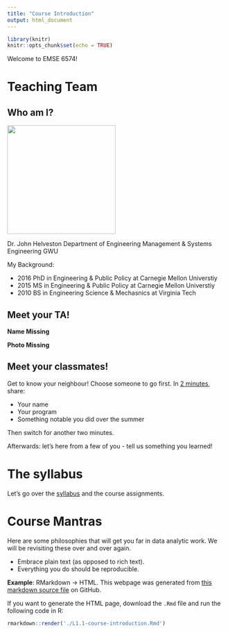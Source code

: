 ```yaml
---
title: "Course Introduction"
output: html_document
---
```


```r
library(knitr)
knitr::opts_chunk$set(echo = TRUE)
```

Welcome to EMSE 6574!

# Teaching Team

## Who am I?

![](images/helveston.jpeg){ width=250 }

Dr. John Helveston
Department of Engineering Management & Systems Engineering
GWU

My Background:

- 2016 PhD in Engineering & Public Policy at Carnegie Mellon Universtiy
- 2015 MS in Engineering & Public Policy at Carnegie Mellon Universtiy
- 2010 BS in Engineering Science & Mechasnics at Virginia Tech

## Meet your TA!

**Name Missing**

**Photo Missing**

## Meet your classmates!

Get to know your neighbour! Choose someone to go first. In [2 minutes](https://www.youtube.com/watch?v=48z7nQaehWI), share:

- Your name
- Your program
- Something notable you did over the summer

Then switch for another two minutes.

Afterwards: let's here from a few of you - tell us something you learned!

# The syllabus

Let's go over the [syllabus](https://emse6574-gwu.github.io/2019-Fall/) and the course assignments.

# Course Mantras

Here are some philosophies that will get you far in data analytic work. We will be revisiting these over and over again.

- Embrace plain text (as opposed to rich text).
- Everything you do should be reproducible.

**Example**: RMarkdown -> HTML. This webpage was generated from [this markdown source file](https://raw.githubusercontent.com/emse6574-gwu/2019-Fall/master/L1.1-course-introduction.Rmd) on GitHub.

If you want to generate the HTML page, download the `.Rmd` file and run the following code in R:

```r
rmarkdown::render('./L1.1-course-introduction.Rmd')
```
